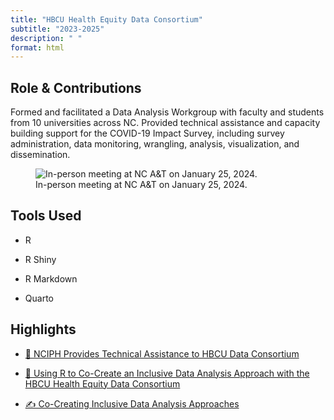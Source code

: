 ```yaml
---
title: "HBCU Health Equity Data Consortium"
subtitle: "2023-2025"
description: " "
format: html
---
```


## Role & Contributions

Formed and facilitated a Data Analysis Workgroup with faculty and students from 10 universities across NC. Provided technical assistance and capacity building support for the COVID-19 Impact Survey, including survey administration, data monitoring, wrangling, analysis, visualization, and dissemination.

![In-person meeting at NC A&T on January 25, 2024.](hbcu-hedc-pic.png){fig-alt="Members of the consortium gathered at in-person meeting."}

## Tools Used

-   R

-   R Shiny

-   R Markdown

-   Quarto

## Highlights

-   [📰 NCIPH Provides Technical Assistance to HBCU Data Consortium](https://sph.unc.edu/hbcu-health-equity-data-consortium/)

-   [🎤 Using R to Co-Create an Inclusive Data Analysis Approach with the HBCU Health Equity Data Consortium](https://www.youtube.com/watch?v=77gPAh9Jj18)

-   [✍️ Co-Creating Inclusive Data Analysis Approaches](https://loisaj.com/posts/2025-01-15-hbcu-hedc/)